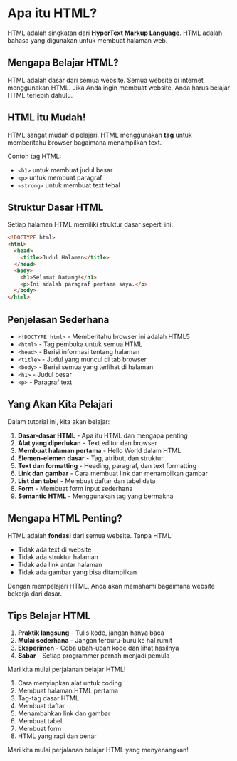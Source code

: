# Apa itu HTML?

HTML adalah singkatan dari **HyperText Markup Language**. HTML adalah bahasa yang digunakan untuk membuat halaman web.

## Mengapa Belajar HTML?

HTML adalah dasar dari semua website. Semua website di internet menggunakan HTML. Jika Anda ingin membuat website, Anda harus belajar HTML terlebih dahulu.

## HTML itu Mudah!

HTML sangat mudah dipelajari. HTML menggunakan **tag** untuk memberitahu browser bagaimana menampilkan text.

Contoh tag HTML:

- `<h1>` untuk membuat judul besar
- `<p>` untuk membuat paragraf
- `<strong>` untuk membuat text tebal

## Struktur Dasar HTML

Setiap halaman HTML memiliki struktur dasar seperti ini:

```html
<!DOCTYPE html>
<html>
  <head>
    <title>Judul Halaman</title>
  </head>
  <body>
    <h1>Selamat Datang!</h1>
    <p>Ini adalah paragraf pertama saya.</p>
  </body>
</html>
```

## Penjelasan Sederhana

- `<!DOCTYPE html>` - Memberitahu browser ini adalah HTML5
- `<html>` - Tag pembuka untuk semua HTML
- `<head>` - Berisi informasi tentang halaman
- `<title>` - Judul yang muncul di tab browser
- `<body>` - Berisi semua yang terlihat di halaman
- `<h1>` - Judul besar
- `<p>` - Paragraf text

## Yang Akan Kita Pelajari

Dalam tutorial ini, kita akan belajar:

1. **Dasar-dasar HTML** - Apa itu HTML dan mengapa penting
2. **Alat yang diperlukan** - Text editor dan browser
3. **Membuat halaman pertama** - Hello World dalam HTML
4. **Elemen-elemen dasar** - Tag, atribut, dan struktur
5. **Text dan formatting** - Heading, paragraf, dan text formatting
6. **Link dan gambar** - Cara membuat link dan menampilkan gambar
7. **List dan tabel** - Membuat daftar dan tabel data
8. **Form** - Membuat form input sederhana
9. **Semantic HTML** - Menggunakan tag yang bermakna

## Mengapa HTML Penting?

HTML adalah **fondasi** dari semua website. Tanpa HTML:

- Tidak ada text di website
- Tidak ada struktur halaman
- Tidak ada link antar halaman
- Tidak ada gambar yang bisa ditampilkan

Dengan mempelajari HTML, Anda akan memahami bagaimana website bekerja dari dasar.

## Tips Belajar HTML

1. **Praktik langsung** - Tulis kode, jangan hanya baca
2. **Mulai sederhana** - Jangan terburu-buru ke hal rumit
3. **Eksperimen** - Coba ubah-ubah kode dan lihat hasilnya
4. **Sabar** - Setiap programmer pernah menjadi pemula

Mari kita mulai perjalanan belajar HTML!

1. Cara menyiapkan alat untuk coding
2. Membuat halaman HTML pertama
3. Tag-tag dasar HTML
4. Membuat daftar
5. Menambahkan link dan gambar
6. Membuat tabel
7. Membuat form
8. HTML yang rapi dan benar

Mari kita mulai perjalanan belajar HTML yang menyenangkan!
